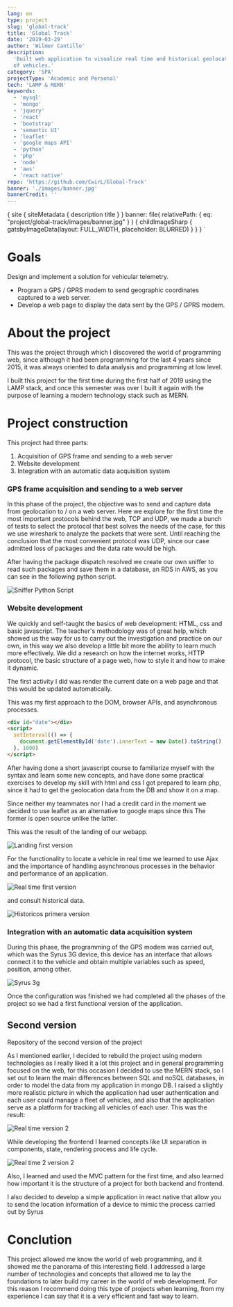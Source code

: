 ```yaml
---
lang: en
type: project
slug: 'global-track'
title: 'Global Track'
date: '2019-03-29'
author: 'Wilmer Cantillo'
description:
  'Built web application to visualize real time and historical geolocation data
  of vehicles.'
category: 'SPA'
projectType: 'Academic and Personal'
tech: 'LAMP & MERN'
keywords:
  - 'mysql'
  - 'mongo'
  - 'jquery'
  - 'react'
  - 'bootstrap'
  - 'semantic UI'
  - 'leaflet'
  - 'google maps API'
  - 'python'
  - 'php'
  - 'node'
  - 'aws'
  - 'react native'
repo: 'https://github.com/CwirL/Global-Track'
banner: './images/banner.jpg'
bannerCredit: ''
---
```


  {
    site {
      siteMetadata {
        description
        title
      }
    }
    banner: file(
      relativePath: { eq: "project/global-track/images/banner.jpg" }
    ) {
      childImageSharp {
        gatsbyImageData(layout: FULL_WIDTH, placeholder: BLURRED)
      }
    }
  }
`

# Goals

Design and implement a solution for vehicular telemetry.

- Program a GPS / GPRS modem to send geographic coordinates captured to a web
  server.
- Develop a web page to display the data sent by the GPS / GPRS modem.

# About the project

This was the project through which I discovered the world of programming web,
since although it had been programming for the last 4 years since 2015, it was
always oriented to data analysis and programming at low level.

I built this project for the first time during the first half of 2019 using the
LAMP stack, and once this semester was over I built it again with the purpose of
learning a modern technology stack such as MERN.

# Project construction

This project had three parts:

1. Acquisition of GPS frame and sending to a web server
2. Website development
3. Integration with an automatic data acquisition system

### GPS frame acquisition and sending to a web server

In this phase of the project, the objective was to send and capture data from
geolocation to / on a web server. Here we explore for the first time the most
important protocols behind the web, TCP and UDP, we made a bunch of tests to
select the protocol that best solves the needs of the case, for this we use
wireshark to analyze the packets that were sent. Until reaching the conclusion
that the most convenient protocol was UDP, since our case admitted loss of
packages and the data rate would be high.

After having the package dispatch resolved we create our own sniffer to read
such packages and save them in a database, an RDS in AWS, as you can see in the
following python script.

![Sniffer Python Script](./images/sniffer.png)

### Website development

We quickly and self-taught the basics of web development: HTML, css and basic
javascript. The teacher's methodology was of great help, which showed us the way
for us to carry out the investigation and practice on our own, in this way we
also develop a little bit more the ability to learn much more effectively. We
did a research on how the internet works, HTTP protocol, the basic structure of
a page web, how to style it and how to make it dynamic.

The first activity I did was render the current date on a web page and that this
would be updated automatically.

<DynamicDate />

This was my first approach to the DOM, browser APIs, and asynchronous processes.

```html
<div id="date"></div>
<script>
  setInterval(() => {
    document.getElementById('date').innerText = new Date().toString()
  }, 1000)
</script>
```

After having done a short javascript course to familiarize myself with the
syntax and learn some new concepts, and have done some practical exercises to
develop my skill with html and css I got prepared to learn php, since it had to
get the geolocation data from the DB and show it on a map.

Since neither my teammates nor I had a credit card in the moment we decided to
use leaflet as an alternative to google maps since this The former is open
source unlike the latter.

This was the result of the landing of our webapp.

![Landing first version](./images/landing.png)

For the functionality to locate a vehicle in real time we learned to use Ajax
and the importance of handling asynchronous processes in the behavior and
performance of an application.

![Real time first version](./images/real-time.png)

and consult historical data.

![Historicos primera version](./images/historical.png)

### Integration with an automatic data acquisition system

During this phase, the programming of the GPS modem was carried out, which was
the Syrus 3G device, this device has an interface that allows connect it to the
vehicle and obtain multiple variables such as speed, position, among other.

![Syrus 3g](./images/syrus.png)

Once the configuration was finished we had completed all the phases of the
project so we had a first functional version of the application.

## Second version

<Link target="_ blank" href="https://github.com/CwirL/TrackApp">
  <Badge
    variant="subtle"
    colorScheme="black"
    textTransform="capitalize"
    display="flex"
    alignItems="center"
  >
    <Text marginRight="0.4rem">
      Repository of the second version of the project
    </Text>
    <FaExternalLinkAlt />
  </Badge>
</Link>

As I mentioned earlier, I decided to rebuild the project using modern
technologies as I really liked it a lot this project and in general programming
focused on the web, for this occasion I decided to use the MERN stack, so I set
out to learn the main differences between SQL and noSQL databases, in order to
model the data from my application in mongo DB. I raised a slightly more
realistic picture in which the application had user authentication and each user
could manage a fleet of vehicles, and also that the application serve as a
platform for tracking all vehicles of each user. This was the result:

![Real time version 2](./images/track-app.png)

While developing the frontend I learned concepts like UI separation in
components, state, rendering process and life cycle.

![Real time 2 version 2](./images/track-select.png)

Also, I learned and used the MVC pattern for the first time, and also learned
how important it is the structure of a project for both backend and frontend.

I also decided to develop a simple application in react native that allow you to
send the location information of a device to mimic the process carried out by
Syrus

# Conclution

This project allowed me know the world of web programming, and it showed me the
panorama of this interesting field. I addressed a large number of technologies
and concepts that allowed me to lay the foundations to later build my career in
the world of web development. For this reason I recommend doing this type of
projects when learning, from my experience I can say that it is a very efficient
and fast way to learn.
